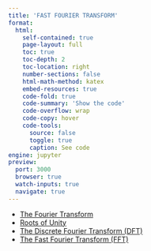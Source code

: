 ```yaml
---
title: 'FAST FOURIER TRANSFORM'
format:
  html:
    self-contained: true
    page-layout: full
    toc: true
    toc-depth: 2
    toc-location: right
    number-sections: false
    html-math-method: katex
    embed-resources: true
    code-fold: true
    code-summary: 'Show the code'
    code-overflow: wrap
    code-copy: hover
    code-tools:
      source: false
      toggle: true
      caption: See code
engine: jupyter
preview:
  port: 3000
  browser: true
  watch-inputs: true
  navigate: true
---
```



- [The Fourier Transform](./fourier-transform.html)
- [Roots of Unity](./root-of-unity.html)
- [The Discrete Fourier Transform (DFT)](./discrete-fourier-transform.html)
- [The Fast Fourier Transform (FFT)](./fast-fourier-transform.html)
